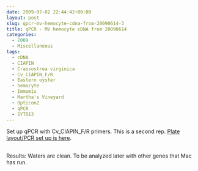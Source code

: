 ```yaml
---
date: 2009-07-02 22:44:42+00:00
layout: post
slug: qpcr-mv-hemocyte-cdna-from-20090614-3
title: qPCR - MV hemocyte cDNA from 20090614
categories:
  - 2009
  - Miscellaneous
tags:
  - cDNA
  - CIAPIN
  - Crassostrea virginica
  - Cv_CIAPIN_F/R
  - Eastern oyster
  - hemocyte
  - Immomix
  - Martha's Vineyard
  - Opticon2
  - qPCR
  - SYTO13
---
```


Set up qPCR with Cv_CIAPIN_F/R primers. This is a second rep. [Plate layout/PCR set up is here](https://eagle.fish.washington.edu/Arabidopsis/Notebook%20Workup%20Files/20090702-01.jpg).



## 



Results: Waters are clean. To be analyzed later with other genes that Mac has run.
